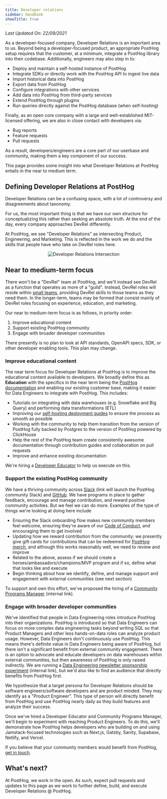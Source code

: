```yaml
---
title: Developer relations
sidebar: Handbook
showTitle: true
---
```


*Last Updated On: 22/09/2021*

As a developer-focused company, Developer Relations is an important area to us. Beyond being a developer-focused product, an appropriate PostHog setup requires that the customer, at a minimum, integrate a PostHog library into their codebase. Additionally, engineers may also step in to:

- Deploy and maintain a self-hosted instance of PostHog
- Integrate SDKs or directly work with the PostHog API to ingest live data
- Import historical data into PostHog
- Export data from PostHog
- Configure integrations with other services
- Add data into PostHog from third-party services
- Extend PostHog through plugins
- Run queries directly against the PostHog database (when self-hosting)

Finally, as an open core company with a large and well-established MIT-licensed offering, we are also in close contact with developers via:

- Bug reports
- Feature requests
- Pull requests

As a result, developers/engineers are a core part of our userbase and community, making them a key component of our success. 

This page provides some insight into what Developer Relations at PostHog entails in the near to medium term.

## Defining Developer Relations at PostHog

Developer Relations can be a confusing space, with a lot of controversy and disagreements about taxonomy.

For us, the most important thing is that we have our own structure for conceptualizing this rather than seeking an absolute truth. At the end of the day, every company approaches DevRel differently.

At PostHog, we see "Developer Relations" as intersecting Product, Engineering, and Marketing. This is reflected in the work we do and the skills that people have who take on DevRel roles here.


<center>
  <img src={DevRelIntersectionImage} alt="Developer Relations Intersection" />
</center>

## Near to medium-term focus

There won't be a "DevRel" team at PostHog, and we'll instead see DevRel as a function that operates as more of a "guild". Instead, DevRel roles will reside within [small teams](/handbook/people/team-structure/why-small-teams), providing DevRel skills to those teams as they need them. In the longer-term, teams may be formed that consist mainly of DevRel roles focusing on experience, education, and marketing.

Our near to medium-term focus is as follows, in priority order:

1. Improve educational content
2. Support existing PostHog community
3. Engage with broader developer communities

There presently is no plan to look at API standards, OpenAPI specs, SDK, or other developer enabling tools. This plan may change.

### Improve educational content 

The near term focus for Developer Relations at PostHog is to improve the educational content available to developers. We broadly define this as **Education** with the specifics in the near term being the [PostHog documentation](/docs) and enabling our existing customer base, making it easier for Data Engineers to integrate with PostHog. This includes:

- Tutorials on integrating with data warehouses (e.g. Snowflake and Big Query) and performing data transformations (ETL)
- Improving our [self-hosting deployment guides](https://posthog.com/docs/self-host#deploy) to ensure the process as smooth as possible
- Working with the community to help them transition from the version of PostHog fully backed by Postgres to the version of PostHog powered by ClickHouse
- Help the rest of the PostHog team create consistently awesome documentation through contribution guides and collaboration on pull requests
- Improve and enhance existing documentation

We're hiring a [Developer Educator](https://apply.workable.com/posthog/j/F928106DB5/) to help us execute on this.

### Support the existing PostHog community

We have a thriving community across [Slack](https://posthog.com/slack) (link will launch the PostHog community Slack) and [GitHub](https://github.com/posthog). We have programs in place to gather feedback, encourage and manage contribution, and reward positive community activities. But we feel we can do more. Examples of the type of things we're looking at doing here include

- Ensuring the Slack onboarding flow makes new community members feel welcome, ensuring they're aware of our [Code of Conduct](https://posthog.com/docs/contribute/code-of-conduct), and encouraging them to get involved
- Updating how we reward contribution from the community: we presently give gift cards for contributions that can be redeemed for [PostHog merch](https://merch.posthog.com), and although this works reasonably well, we need to review and improve
- Related to the above, assess if we should create a heroes/ambassadors/champions/MVP program and if so, define what that looks like and execute
- Begin thinking about how we identify, define, and manage support and engagement with external communities (see next section)

To support and own this effort, we've proposed the hiring of a [Community Programs Manager](https://github.com/PostHog/company-internal/issues/440) (internal link).

### Engage with broader developer communities

We've identified that people in Data Engineering roles introduce PostHog into their organizations. PostHog is introduced so that Data Engineers can focus on more complex data engineering tasks beyond writing SQL so that Product Managers and other less hands-on-data roles can analyze product usage. However, Data Engineers don't continuously use PostHog. This means there's definite value in Data Engineers being aware of PostHog, but there isn't a significant benefit from external community engagement. There is an option to advocate and educate developers on data warehouses within external communities, but then awareness of PostHog is only raised indirectly. We are running a [Data Engineering newsletter sponsorship experiment](https://github.com/PostHog/company-internal/issues/399) (internal link), but we'd also like to find an audience that directly benefits from PostHog first.

We hypothesize that a target persona for Developer Relations should be software engineers/software developers and are product minded. They may identify as a "Product Engineer". This type of person will directly benefit from PostHog and use PostHog nearly daily as they build features and analyze their success.

Once we've hired a Developer Educator and Community Programs Manager, we'll begin to experiment with reaching Product Engineers. To do this, we'll demonstrate how PostHog helps developers who are building on and using Jamstack-focused technologies such as Next.js, Gatsby, Sanity, Supabase, Netlify, and Vercel.

If you believe that your community members would benefit from PostHog, [get in touch](mailto:hey@posthog.com).

## What's next?

At PostHog, we work in the open. As such, expect pull requests and updates to this page as we work to further define, build, and execute Developer Relations @ PostHog.